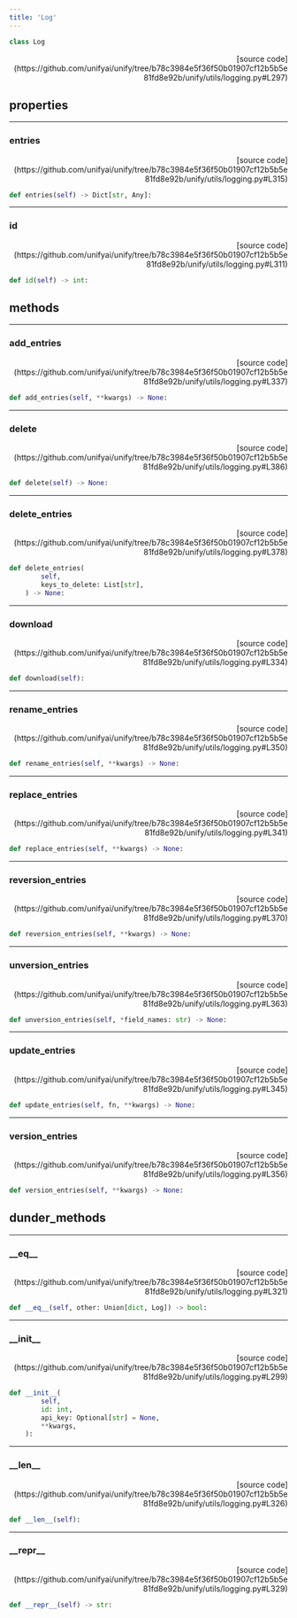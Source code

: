 ```yaml
---
title: 'Log'
---
```


```python
class Log
```

<p align="right">[source code](https://github.com/unifyai/unify/tree/b78c3984e5f36f50b01907cf12b5b5e81fd8e92b/unify/utils/logging.py#L297)</p>



## properties

---

### entries

<p align="right">[source code](https://github.com/unifyai/unify/tree/b78c3984e5f36f50b01907cf12b5b5e81fd8e92b/unify/utils/logging.py#L315)</p>

```python
def entries(self) -> Dict[str, Any]:
```



---

### id

<p align="right">[source code](https://github.com/unifyai/unify/tree/b78c3984e5f36f50b01907cf12b5b5e81fd8e92b/unify/utils/logging.py#L311)</p>

```python
def id(self) -> int:
```



## methods

---

### add\_entries

<p align="right">[source code](https://github.com/unifyai/unify/tree/b78c3984e5f36f50b01907cf12b5b5e81fd8e92b/unify/utils/logging.py#L337)</p>

```python
def add_entries(self, **kwargs) -> None:
```



---

### delete

<p align="right">[source code](https://github.com/unifyai/unify/tree/b78c3984e5f36f50b01907cf12b5b5e81fd8e92b/unify/utils/logging.py#L386)</p>

```python
def delete(self) -> None:
```



---

### delete\_entries

<p align="right">[source code](https://github.com/unifyai/unify/tree/b78c3984e5f36f50b01907cf12b5b5e81fd8e92b/unify/utils/logging.py#L378)</p>

```python
def delete_entries(
        self,
        keys_to_delete: List[str],
    ) -> None:
```



---

### download

<p align="right">[source code](https://github.com/unifyai/unify/tree/b78c3984e5f36f50b01907cf12b5b5e81fd8e92b/unify/utils/logging.py#L334)</p>

```python
def download(self):
```



---

### rename\_entries

<p align="right">[source code](https://github.com/unifyai/unify/tree/b78c3984e5f36f50b01907cf12b5b5e81fd8e92b/unify/utils/logging.py#L350)</p>

```python
def rename_entries(self, **kwargs) -> None:
```



---

### replace\_entries

<p align="right">[source code](https://github.com/unifyai/unify/tree/b78c3984e5f36f50b01907cf12b5b5e81fd8e92b/unify/utils/logging.py#L341)</p>

```python
def replace_entries(self, **kwargs) -> None:
```



---

### reversion\_entries

<p align="right">[source code](https://github.com/unifyai/unify/tree/b78c3984e5f36f50b01907cf12b5b5e81fd8e92b/unify/utils/logging.py#L370)</p>

```python
def reversion_entries(self, **kwargs) -> None:
```



---

### unversion\_entries

<p align="right">[source code](https://github.com/unifyai/unify/tree/b78c3984e5f36f50b01907cf12b5b5e81fd8e92b/unify/utils/logging.py#L363)</p>

```python
def unversion_entries(self, *field_names: str) -> None:
```



---

### update\_entries

<p align="right">[source code](https://github.com/unifyai/unify/tree/b78c3984e5f36f50b01907cf12b5b5e81fd8e92b/unify/utils/logging.py#L345)</p>

```python
def update_entries(self, fn, **kwargs) -> None:
```



---

### version\_entries

<p align="right">[source code](https://github.com/unifyai/unify/tree/b78c3984e5f36f50b01907cf12b5b5e81fd8e92b/unify/utils/logging.py#L356)</p>

```python
def version_entries(self, **kwargs) -> None:
```



## dunder_methods

---

### \_\_eq\_\_

<p align="right">[source code](https://github.com/unifyai/unify/tree/b78c3984e5f36f50b01907cf12b5b5e81fd8e92b/unify/utils/logging.py#L321)</p>

```python
def __eq__(self, other: Union[dict, Log]) -> bool:
```



---

### \_\_init\_\_

<p align="right">[source code](https://github.com/unifyai/unify/tree/b78c3984e5f36f50b01907cf12b5b5e81fd8e92b/unify/utils/logging.py#L299)</p>

```python
def __init__(
        self,
        id: int,
        api_key: Optional[str] = None,
        **kwargs,
    ):
```



---

### \_\_len\_\_

<p align="right">[source code](https://github.com/unifyai/unify/tree/b78c3984e5f36f50b01907cf12b5b5e81fd8e92b/unify/utils/logging.py#L326)</p>

```python
def __len__(self):
```



---

### \_\_repr\_\_

<p align="right">[source code](https://github.com/unifyai/unify/tree/b78c3984e5f36f50b01907cf12b5b5e81fd8e92b/unify/utils/logging.py#L329)</p>

```python
def __repr__(self) -> str:
```

